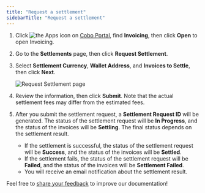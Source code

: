 ```yaml
---
title: "Request a settlement"
sidebarTitle: "Request a settlement"
---
```

1. Click <img src="/en/images/common/icon_apps.svg" className="icon" alt="the Apps icon"/> on [Cobo Portal](https://portal.cobo.com/login), find **Invoicing**, then click **Open** to open Invoicing.

2. Go to the **Settlements** page, then click **Request Settlement**.

3. Select **Settlement Currency**, **Wallet Address**, and **Invoices to Settle**, then click **Next**.

    <img src="/en/images/portal-apps/invoicing/request_settlement.png" className="screenshot_full_screen" alt="Request Settlement page"/>

4. Review the information, then click **Submit**. Note that the actual settlement fees may differ from the estimated fees.

5. After you submit the settlement request, a **Settlement Request ID** will be generated. The status of the settlement request will be **In Progress**, and the status of the invoices will be **Settling**. The final status depends on the settlement result.

    - If the settlement is successful, the status of the settlement request will be **Success**, and the status of the invoices will be **Settled**.
    - If the settlement fails, the status of the settlement request will be **Failed**, and the status of the invoices will be **Settlement Failed**.
    - You will receive an email notification about the settlement result.
    
<Tip>Feel free to [share your feedback](https://forms.zohopublic.com/cobo/form/DocumentFeedbackForm/formperma/QvLOhxJv1_JMsJ-1dleZ8Itb_7rzN-LtgvsDdxosoVI?referrername=manuals) to improve our documentation!</Tip>